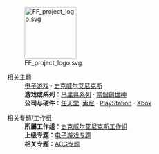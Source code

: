 [[File:FF_project_logo.svg|120px]]

; 相关主题
: [[Portal:电子游戏|电子游戏]] · [[Portal:史克威尔艾尼克斯|史克威尔艾尼克斯]]
: '''游戏或系列：'''[[Portal:瑪利歐系列|马里奥系列]] · [[Portal:當個創世神|當個創世神]]
: '''公司与硬件： '''[[Portal:任天堂|任天堂]]· [[Portal:索尼|索尼]] · [[Portal:PlayStation|PlayStation]] · [[Portal:Xbox|Xbox]]

; 相关专题/工作组
: '''所屬工作组：'''[[WikiProject:电子游戏/史克威尔艾尼克斯|史克威尔艾尼克斯工作组]]
: '''上级专题：'''[[WikiProject:电子游戏|电子游戏专题]]
: '''相关专题：'''[[WikiProject:ACG|ACG专题]]